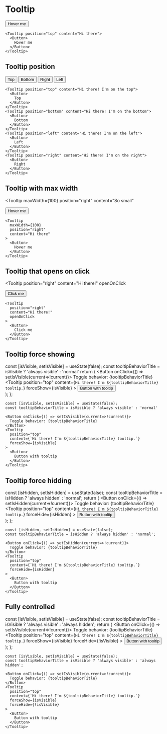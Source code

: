 
# Tooltip

<Tooltip position="top" content="Hi there!">
  <Button>
    Hover me
  </Button>
</Tooltip>

```
<Tooltip position="top" content="Hi there">
  <Button>
    Hover me
  </Button>
</Tooltip>
```

## Tooltip position

<Grid>
  <GridRow>
    <GridCell>
      <Tooltip position="top" content="Hi there! I'm on the top">
        <Button>
          Top
        </Button>
      </Tooltip>
    </GridCell>
     <GridCell>
       <Tooltip position="bottom" content="Hi there! I'm on the bottom">
        <Button>
          Bottom
        </Button>
      </Tooltip>
    </GridCell>
    <GridCell>
       <Tooltip position="right" content="Hi there! I'm on the right">
        <Button>
          Right
        </Button>
      </Tooltip>
    </GridCell>
     <GridCell>
       <Tooltip position="left" content="Hi there! I'm on the left">
        <Button>
          Left
        </Button>
      </Tooltip>
    </GridCell>
  </GridRow>
</Grid>

```
<Tooltip position="top" content="Hi there! I'm on the top">
  <Button>
    Top
  </Button>
</Tooltip>
<Tooltip position="bottom" content="Hi there! I'm on the bottom">
  <Button>
    Bottom
  </Button>
</Tooltip>
<Tooltip position="left" content="Hi there! I'm on the left">
  <Button>
    Left
  </Button>
</Tooltip>
<Tooltip position="right" content="Hi there! I'm on the right">
  <Button>
    Right
  </Button>
</Tooltip>
```

## Tooltip with max width

<Tooltip 
  maxWidth={100}
  position="right"
  content="So small"
>
  <Button>
    Hover me
  </Button>
</Tooltip>

```
<Tooltip 
  maxWidth={100}
  position="right"
  content="Hi there"
>
  <Button>
    Hover me
  </Button>
</Tooltip>

```

## Tooltip that opens on click

<Tooltip 
  position="right"
  content="Hi there!"
  openOnClick
>
  <Button>
    Click me
  </Button>
</Tooltip>

```
<Tooltip 
  position="right"
  content="Hi there!"
  openOnClick
>
  <Button>
    Click me
  </Button>
</Tooltip>
```

## Tooltip force showing

  const [isVisible, setIsVisible] = useState(false);
  const tooltipBehaviorTitle = isVisible ? 'always visible' : 'normal'
  return (
    <Grid>
      <GridRow>
        <GridCell>
            <Button onClick={() => setIsVisible(current=>!current)}>
              Toggle behavior: {tooltipBehaviorTitle}
            </Button>
        </GridCell>
        <GridCell>
          <Tooltip 
            position="top"
            content={`Hi there! I'm ${tooltipBehaviorTitle} tooltip.`}
            forceShow={isVisible}
          >
            <Button>
              Button with tooltip
            </Button>
          </Tooltip>
        </GridCell>
      </GridRow>     
    </Grid>
  );
};

<ControlledTooltip />

```
const [isVisible, setIsVisible] = useState(false);
const tooltipBehaviorTitle = isVisible ? 'always visible' : 'normal'

<Button onClick={() => setIsVisible(current=>!current)}>
  Toggle behavior: {tooltipBehaviorTitle}
</Button>
<Tooltip 
  position="top"
  content={`Hi there! I'm ${tooltipBehaviorTitle} tooltip.`}
  forceShow={isVisible}
>
  <Button>
    Button with tooltip
  </Button>
</Tooltip>

```

## Tooltip force hidding 

  const [isHidden, setIsHidden] = useState(false);
  const tooltipBehaviorTitle = isHidden ? 'always hidden' : 'normal';
  return (
    <Grid>
      <GridRow>
        <GridCell>
            <Button onClick={() => setIsHidden(current=>!current)}>
              Toggle behavior: {tooltipBehaviorTitle}
            </Button>
        </GridCell>
        <GridCell>
          <Tooltip 
            position="top"
            content={`Hi there! I'm ${tooltipBehaviorTitle} tooltip.`}
            forceHide={isHidden}
          >
            <Button>
              Button with tooltip
            </Button>
          </Tooltip>
        </GridCell>
      </GridRow>     
    </Grid>
  );
};

<HiddenTooltip />

```
const [isHidden, setIsHidden] = useState(false);
const tooltipBehaviorTitle = isHidden ? 'always hidden' : 'normal';

<Button onClick={() => setIsHidden(current=>!current)}>
  Toggle behavior: {tooltipBehaviorTitle}
</Button>
<Tooltip 
  position="top"
  content={`Hi there! I'm ${tooltipBehaviorTitle} tooltip.`}
  forceHide={isHidden}
>
  <Button>
    Button with tooltip
  </Button>
</Tooltip>

```

## Fully controlled

  const [isVisible, setIsVisible] = useState(false);
  const tooltipBehaviorTitle = isVisible ? 'always visible' : 'always hidden';
  return (
    <Grid>
      <GridRow>
        <GridCell>
            <Button onClick={() => setIsVisible(current=>!current)}>
              Toggle behavior: {tooltipBehaviorTitle}
            </Button>
        </GridCell>
        <GridCell>
          <Tooltip 
            position="top"
            content={`Hi there! I'm ${tooltipBehaviorTitle} tooltip.`}
            forceShow={isVisible}
            forceHide={!isVisible}
          >
            <Button>
              Button with tooltip
            </Button>
          </Tooltip>
        </GridCell>
      </GridRow>     
    </Grid>
  );
};

<FullyControlledTooltip />

```
const [isVisible, setIsVisible] = useState(false);
const tooltipBehaviorTitle = isVisible ? 'always visible' : 'always hidden';

<Button onClick={() => setIsVisible(current=>!current)}>
  Toggle behavior: {tooltipBehaviorTitle}
</Button>
<Tooltip 
  position="top"
  content={`Hi there! I'm ${tooltipBehaviorTitle} tooltip.`}
  forceShow={isVisible}
  forceHide={!isVisible}
>
  <Button>
    Button with tooltip
  </Button>
</Tooltip>

```
